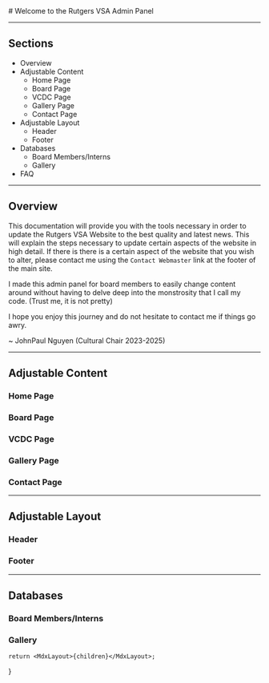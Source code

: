 
<Contents />

<div>
# Welcome to the Rutgers VSA Admin Panel

---

## Sections

- Overview
- Adjustable Content
  - Home Page
  - Board Page
  - VCDC Page
  - Gallery Page
  - Contact Page
- Adjustable Layout
  - Header
  - Footer
- Databases
  - Board Members/Interns
  - Gallery
- FAQ

---

## Overview

This documentation will provide you with the tools necessary in order to update the Rutgers VSA Website to the best quality and latest news. This will explain the steps necessary to update certain aspects of the website in high detail. If there is there is a certain aspect of the website that you wish to alter, please contact me using the `Contact Webmaster` link at the footer of the main site.

I made this admin panel for board members to easily change content around without having to delve deep into the monstrosity that I call my code. (Trust me, it is not pretty)

I hope you enjoy this journey and do not hesitate to contact me if things go awry.

~ JohnPaul Nguyen (Cultural Chair 2023-2025)

---

## Adjustable Content

### Home Page

### Board Page

### VCDC Page

### Gallery Page

### Contact Page

---

## Adjustable Layout

### Header

### Footer

---

## Databases

### Board Members/Interns

### Gallery

</div>

	return <MdxLayout>{children}</MdxLayout>;
}
